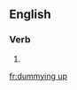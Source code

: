 ==English==

===Verb===
{{head|en|present participle}}

# {{present participle of|dummy up|lang=en|nocat=1}}

[[fr:dummying up]]